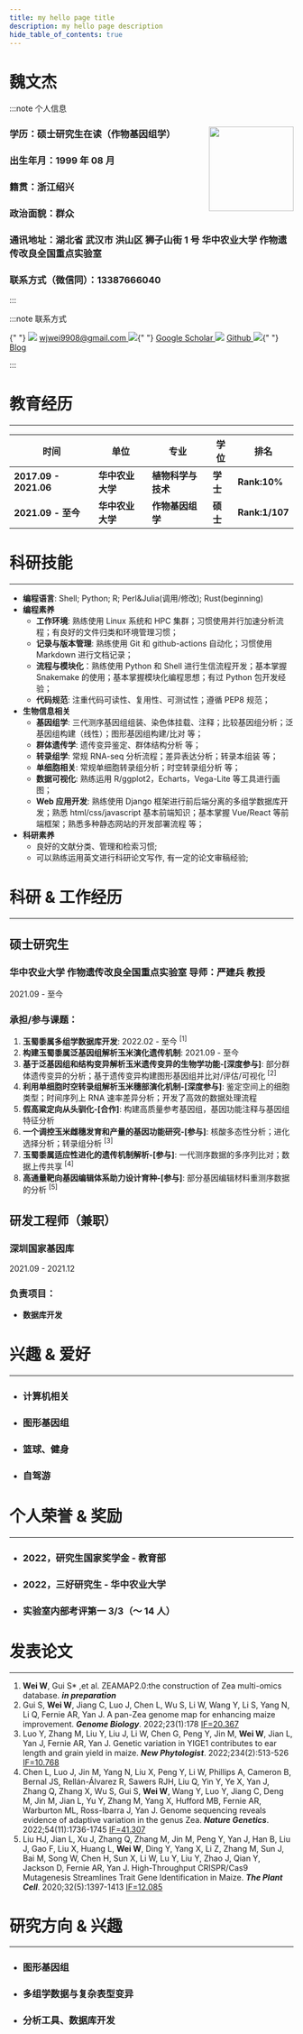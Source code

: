```yaml
---
title: my hello page title
description: my hello page description
hide_table_of_contents: true
---
```




# 魏文杰

:::note 个人信息

### 学历：硕士研究生在读（作物基因组学）<img src={wwjphoto} align="right" width="150px"/>

### 出生年月：1999 年 08 月

### 籍贯：浙江绍兴

### 政治面貌：群众

### 通讯地址：湖北省 武汉市 洪山区 狮子山街 1 号 华中农业大学 作物遗传改良全国重点实验室

### 联系方式（微信同）：13387666040

:::

:::note 联系方式

<span>
  {" "}
  <img
    src={gmail}
    style={{ width: "25px", verticalAlign: "text-bottom" }}
  /> <a
    href="mailto: wjwei9908@gmail.com"
    style={{ fontSize: "25px", marginRight: "10px" }}
  >
    wjwei9908@gmail.com
  </a>
  <img
    src={google_scholar}
    style={{ width: "25px", verticalAlign: "text-bottom" }}
  />{" "}
  <a
    href="https://scholar.google.com/citations?user=AO4Qqk4AAAAJ&"
    style={{ fontSize: "25px", marginRight: "10px" }}
  >
    Google Scholar
  </a>
  <img src={github} style={{ width: "25px", verticalAlign: "text-bottom" }} /> <a
    href="https://github.com/wjwei-handsome"
    style={{ fontSize: "25px", marginRight: "10px" }}
  >
    Github
  </a>
  <img
    src={blog}
    style={{ width: "25px", verticalAlign: "text-bottom" }}
  />{" "}
  <a href="https://wjwei.blog" style={{ fontSize: "25px" }}>
    Blog
  </a>
</span>

:::

# 教育经历

---

| 时间                  | 单位             | 专业               | 学位     | 排名           |
| --------------------- | ---------------- | ------------------ | -------- | -------------- |
| **2017.09 - 2021.06** | **华中农业大学** | **植物科学与技术** | **学士** | **Rank:10%**   |
| **2021.09 - 至今**    | **华中农业大学** | **作物基因组学**   | **硕士** | **Rank:1/107** |

# 科研技能

---

- **编程语言**: Shell; Python; R; Perl&Julia(调用/修改); Rust(beginning)
- **编程素养**
  - **工作环境**: 熟练使用 Linux 系统和 HPC 集群；习惯使用并行加速分析流程；有良好的文件归类和环境管理习惯；
  - **记录与版本管理**: 熟练使用 Git 和 github-actions 自动化；习惯使用 Markdown 进行文档记录；
  - **流程与模块化**：熟练使用 Python 和 Shell 进行生信流程开发；基本掌握 Snakemake 的使用；基本掌握模块化编程思想；有过 Python 包开发经验；
  - **代码规范**: 注重代码可读性、复用性、可测试性；遵循 PEP8 规范；
- **生物信息相关**
  - **基因组学**: 三代测序基因组组装、染色体挂载、注释；比较基因组分析；泛基因组构建（线性）；图形基因组构建/比对 等；
  - **群体遗传学**: 遗传变异鉴定、群体结构分析 等；
  - **转录组学**: 常规 RNA-seq 分析流程；差异表达分析；转录本组装 等；
  - **单细胞相关**: 常规单细胞转录组分析；时空转录组分析 等；
  - **数据可视化**: 熟练运用 R/ggplot2，Echarts，Vega-Lite 等工具进行画图；
  - **Web 应用开发**: 熟练使用 Django 框架进行前后端分离的多组学数据库开发；熟悉 html/css/javascript 基本前端知识；基本掌握 Vue/React 等前端框架；熟悉多种静态网站的开发部署流程 等；
- **科研素养**
  - 良好的文献分类、管理和检索习惯;
  - 可以熟练运用英文进行科研论文写作, 有一定的论文审稿经验;

# 科研 & 工作经历

---

<div className={styles.card}>
<div className={styles.cardbody}>

## 硕士研究生

### 华中农业大学 作物遗传改良全国重点实验室 导师：严建兵 教授

2021.09 - 至今

### 承担/参与课题：

1. **玉蜀黍属多组学数据库开发**: 2022.02 - 至今 <sup>[1]</sup>
2. **构建玉蜀黍属泛基因组解析玉米演化遗传机制**: 2021.09 - 至今
3. **基于泛基因组和结构变异解析玉米遗传变异的生物学功能-[深度参与]**: 部分群体遗传变异的分析；基于遗传变异构建图形基因组并比对/评估/可视化 <sup>[2]</sup>
4. **利用单细胞时空转录组解析玉米穗部演化机制-[深度参与]**: 鉴定空间上的细胞类型；时间序列上 RNA 速率差异分析；开发了高效的数据处理流程
5. **假高粱定向从头驯化-[合作]**: 构建高质量参考基因组，基因功能注释与基因组特征分析
6. **一个调控玉米雌穗发育和产量的基因功能研究-[参与]**: 核酸多态性分析；进化选择分析；转录组分析 <sup>[3]</sup>
7. **玉蜀黍属适应性进化的遗传机制解析-[参与]**: 一代测序数据的多序列比对；数据上传共享 <sup>[4]</sup>
8. **高通量靶向基因编辑体系助力设计育种-[参与]**: 部分基因编辑材料重测序数据的分析 <sup>[5]</sup>

</div>
</div>

<div className={styles.card}>
<div className={styles.cardbody}>

## 研发工程师（兼职）

### 深圳国家基因库

2021.09 - 2021.12

### 负责项目：

- **数据库开发**

</div>
</div>

# 兴趣 & 爱好

---

- ### 计算机相关
- ### 图形基因组
- ### 篮球、健身
- ### 自驾游

# 个人荣誉 & 奖励

---

- ### 2022，研究生国家奖学金 - 教育部
- ### 2022，三好研究生 - 华中农业大学
- ### 实验室内部考评第一 3/3（～ 14 人）

# 发表论文

---

1. **Wei W**, Gui S\* ,et al. ZEAMAP2.0:the construction of Zea multi-omics database. **_in preparation_**
2. Gui S, **Wei W**, Jiang C, Luo J, Chen L, Wu S, Li W, Wang Y, Li S, Yang N, Li Q, Fernie AR, Yan J. A pan-Zea genome map for enhancing maize improvement. **_Genome Biology_**. 2022;23(1):178 <u>IF=20.367</u>
3. Luo Y, Zhang M, Liu Y, Liu J, Li W, Chen G, Peng Y, Jin M, **Wei W**, Jian L, Yan J, Fernie AR, Yan J. Genetic variation in YIGE1 contributes to ear length and grain yield in maize. **_New Phytologist_**. 2022;234(2):513-526 <u>IF=10.768</u>
4. Chen L, Luo J, Jin M, Yang N, Liu X, Peng Y, Li W, Phillips A, Cameron B, Bernal JS, Rellán-Álvarez R, Sawers RJH, Liu Q, Yin Y, Ye X, Yan J, Zhang Q, Zhang X, Wu S, Gui S, **Wei W**, Wang Y, Luo Y, Jiang C, Deng M, Jin M, Jian L, Yu Y, Zhang M, Yang X, Hufford MB, Fernie AR, Warburton ML, Ross-Ibarra J, Yan J. Genome sequencing reveals evidence of adaptive variation in the genus Zea. **_Nature Genetics_**. 2022;54(11):1736-1745 <u>IF=41.307</u>
5. Liu HJ, Jian L, Xu J, Zhang Q, Zhang M, Jin M, Peng Y, Yan J, Han B, Liu J, Gao F, Liu X, Huang L, **Wei W**, Ding Y, Yang X, Li Z, Zhang M, Sun J, Bai M, Song W, Chen H, Sun X, Li W, Lu Y, Liu Y, Zhao J, Qian Y, Jackson D, Fernie AR, Yan J. High-Throughput CRISPR/Cas9 Mutagenesis Streamlines Trait Gene Identification in Maize. **_The Plant Cell_**. 2020;32(5):1397-1413 <u>IF=12.085</u>

# 研究方向 & 兴趣

---

- ### 图形基因组
- ### 多组学数据与复杂表型变异
- ### 分析工具、数据库开发
